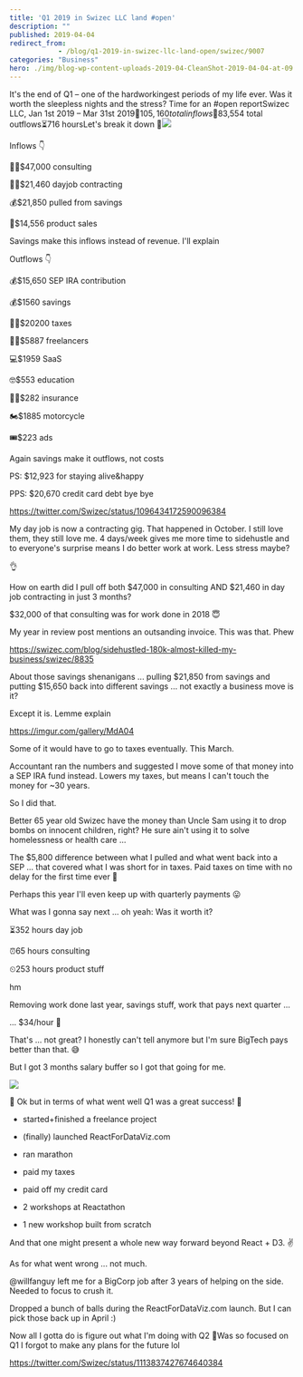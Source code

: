 ```yaml
---
title: 'Q1 2019 in Swizec LLC land #open'
description: ""
published: 2019-04-04
redirect_from: 
            - /blog/q1-2019-in-swizec-llc-land-open/swizec/9007
categories: "Business"
hero: ./img/blog-wp-content-uploads-2019-04-CleanShot-2019-04-04-at-09.10.27@2x-1024x497.png
---
```


It's the end of Q1 – one of the hardworkingest periods of my life ever. Was it worth the sleepless nights and the stress? Time for an #open reportSwizec LLC, Jan 1st 2019 – Mar 31st 2019🤑$105,160 total inflows💸$83,554 total outflows⏳716 hoursLet's break it down 🤔![](./img/blog-wp-content-uploads-2019-04-CleanShot-2019-04-04-at-09.10.27@2x-1024x497.png)

Inflows 👇

👨‍⚕️$47,000 consulting

👨‍💻$21,460 dayjob contracting

💰$21,850 pulled from savings

👾$14,556 product sales

Savings make this inflows instead of revenue. I'll explain

Outflows 👇

💰$15,650 SEP IRA contribution

💰$1560 savings

🧛‍♂️$20200 taxes

👩‍💻$5887 freelancers

💻$1959 SaaS

🤓$553 education

👨‍⚕️$282 insurance

🏍$1885 motorcycle

🎟$223 ads

Again savings make it outflows, not costs

PS: $12,923 for staying alive&happy

PPS: $20,670 credit card debt bye bye

<https://twitter.com/Swizec/status/1096434172590096384>

My day job is now a contracting gig. That happened in October. I still love them, they still love me. 4 days/week gives me more time to sidehustle and to everyone's surprise means I do better work at work. Less stress maybe?

👌

How on earth did I pull off both $47,000 in consulting AND $21,460 in day job contracting in just 3 months?

$32,000 of that consulting was for work done in 2018 😇

My year in review post mentions an outsanding invoice. This was that. Phew

<https://swizec.com/blog/sidehustled-180k-almost-killed-my-business/swizec/8835>

About those savings shenanigans ... pulling $21,850 from savings and putting $15,650 back into different savings ... not exactly a business move is it?

Except it is. Lemme explain

<https://imgur.com/gallery/MdA04>

Some of it would have to go to taxes eventually. This March.

Accountant ran the numbers and suggested I move some of that money into a SEP IRA fund instead. Lowers my taxes, but means I can't touch the money for ~30 years.

So I did that.

Better 65 year old Swizec have the money than Uncle Sam using it to drop bombs on innocent children, right? He sure ain't using it to solve homelessness or health care ...

The $5,800 difference between what I pulled and what went back into a SEP ... that covered what I was short for in taxes. Paid taxes on time with no delay for the first time ever 💪

Perhaps this year I'll even keep up with quarterly payments 😛

What was I gonna say next ... oh yeah: Was it worth it?

⏳352 hours day job

⏰65 hours consulting

⏲253 hours product stuff

hm

Removing work done last year, savings stuff, work that pays next quarter ...

... $34/hour 🤔

That's ... not great? I honestly can't tell anymore but I'm sure BigTech pays better than that. 😅

But I got 3 months salary buffer so I got that going for me.

![](./img/media-TPl5N4Ci49ZQY-giphy.gif)

🎉 Ok but in terms of what went well Q1 was a great success! 🎉

-   started+finished a freelance project


-   (finally) launched ReactForDataViz.com

-   ran marathon

-   paid my taxes

-   paid off my credit card

-   2 workshops at Reactathon

-   1 new workshop built from scratch

And that one might present a whole new way forward beyond React + D3. ✌️

As for what went wrong ... not much.

@willfanguy left me for a BigCorp job after 3 years of helping on the side. Needed to focus to crush it.

Dropped a bunch of balls during the ReactForDataViz.com launch. But I can pick those back up in April :)

Now all I gotta do is figure out what I'm doing with Q2 🤔Was so focused on Q1 I forgot to make any plans for the future lol

<https://twitter.com/Swizec/status/1113837427674640384>
